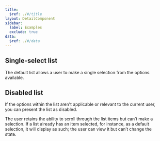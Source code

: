 ```yaml
---
title:
  $ref: ./#/title
layout: DetailComponent
sidebar:
  label: Examples
  exclude: true
data:
  $ref: ./#/data
---
```


<LivePreviewControls>
<LivePreview componentName="list" exampleName="Default">

## Single-select list

The default list allows a user to make a single selection from the options available.

</LivePreview>

<LivePreview componentName="list" exampleName="Disabled">

## Disabled list

If the options within the list aren't applicable or relevant to the current user, you can present the list as disabled.

The user retains the ability to scroll through the list items but can’t make a selection. If a list already has an item selected, for instance, as a default selection, it will display as such; the user can view it but can’t change the state.

</LivePreview>
</LivePreviewControls>
